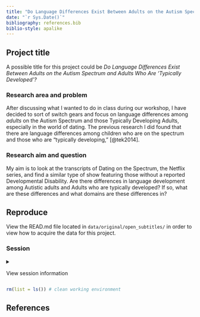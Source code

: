 ```yaml
---
title: "Do Language Differences Exist Between Adults on the Autism Spectrum and Adults Who Are 'Typically Developed'?"
date: "`r Sys.Date()`"
bibliography: references.bib
biblio-style: apalike
---
```


## Project title

A possible title for this project could be *Do Language Differences Exist Between Adults on the Autism Spectrum and Adults Who Are 'Typically Developed'?*

<!-- Add overview of the project here. -->

### Research area and problem

After discussing what I wanted to do in class during our workshop, I have decided to sort of switch gears and focus on language differences among *adults* on the Autism Spectrum and those Typically Developing Adults, especially in the world of dating. The previous research I did found that there are language differences among children who are on the spectrum and those who are "typically developing," [@tek2014].

### Research aim and question

My aim is to look at the transcripts of Dating on the Spectrum, the Netflix series, and find a similar type of show featuring those without a reported Developmental Disability. Are there differences in language development among Autistic adults and Adults who are typically developed? If so, what are these differences and what domains are these differences in?

## Reproduce

View the READ.md file located in `data/original/open_subtitles/` in order to view how to acquire the data for this project.

### Session

<details>

<summary>

View session information

</summary>

```r
sessioninfo::session_info()
```

</details>

```r
rm(list = ls()) # clean working environment
```

## References
